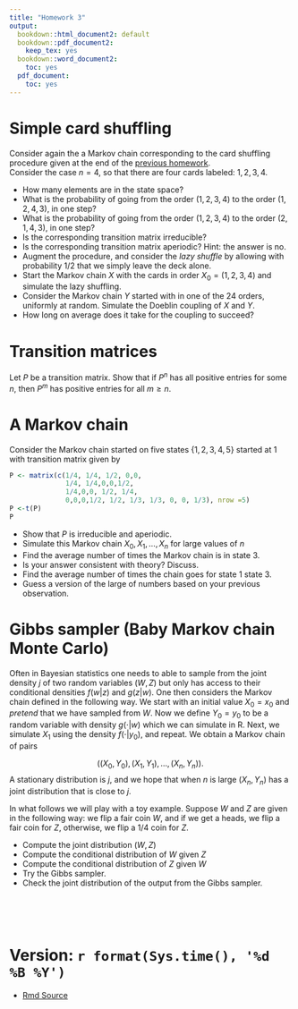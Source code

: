 ```yaml
---
title: "Homework 3"
output:
  bookdown::html_document2: default
  bookdown::pdf_document2:
    keep_tex: yes
  bookdown::word_document2:
    toc: yes
  pdf_document:
    toc: yes
---
```



# Simple card shuffling

Consider again the a Markov chain corresponding to the  card shuffling procedure given at the end of the [previous homework](https://tsoo-math.github.io/ucl/QHW2.html).  
Consider the case $n=4$, so that there are four cards labeled: $1,2,3,4$.

*  How many elements are in the state space?
*  What is the probability of going from the order $(1,2,3,4)$ to the order $(1,2,4,3)$, in one step?
*  What is the probability of going from the order $(1,2,3,4)$ to the order $(2,1, 4,3)$, in one step?
*  Is the corresponding transition matrix irreducible?
*  Is the corresponding transition matrix aperiodic?  Hint: the answer is no.  
*  Augment the procedure, and consider the *lazy shuffle* by allowing with probability $1/2$ that we simply leave the deck alone.
*  Start the Markov chain $X$ with the cards in order $X_0 = (1,2,3,4)$ and simulate the lazy shuffling. 
*  Consider the Markov chain $Y$ started with in one of the $24$ orders, uniformly at random.   Simulate the Doeblin coupling of $X$ and $Y$.
*  How long on average does it take for the coupling to succeed?  


#  Transition matrices

Let $P$ be a transition matrix.  Show that if $P^n$ has all positive entries for
some $n$, then $P^m$ has positive entries for all $m \geq n$.  


#  A Markov chain

Consider the Markov chain started on five states $\{1,2,3,4,5\}$ started at $1$ 
with transition matrix given by
```r
P <- matrix(c(1/4, 1/4, 1/2, 0,0, 
              1/4, 1/4,0,0,1/2, 
              1/4,0,0, 1/2, 1/4, 
              0,0,0,1/2, 1/2, 1/3, 1/3, 0, 0, 1/3), nrow =5)
P <-t(P)
P
```
* Show that $P$ is irreducible and aperiodic. 
* Simulate this Markov chain $X_0, X_1, \ldots, X_n$ for large values of $n$
* Find the average number of times the Markov chain is in state $3$.
*  Is your answer consistent with theory?  Discuss.
*  Find the average number of times the chain goes for state $1$ state $3$.
*  Guess a version of the large of numbers based on your previous observation.



# Gibbs sampler (Baby Markov chain Monte Carlo)

Often in Bayesian statistics one needs to able to sample from the joint density 
$j$ of two random variables $(W,Z)$ but only has access to their conditional densities 
$f(w|z)$ and $g(z|w)$.    One then considers the Markov chain defined in the following way.
We start with an initial value $X_0 = x_0$ and *pretend* that we have sampled from $W$.
Now we define $Y_0=y_0$ to be a random variable with density $g(\cdot|w)$ which we can simulate in R. 
 Next, we simulate $X_1$ using the density $f(\cdot|y_0)$, and repeat.
 We obtain a Markov chain of pairs
 
 $$ \Bigg( (X_0, Y_0), (X_1, Y_1), \ldots, (X_n, Y_n) \Bigg).$$
A stationary distribution is $j$, and we hope that when $n$ is large $(X_n, Y_n)$ has a joint distribution that is close to $j$.

In what follows we will play with a toy example.  Suppose $W$ and $Z$ are given in the following way:  we flip a fair coin $W$, and if we get a heads, we flip a fair coin for $Z$, otherwise, we flip a $1/4$ coin for $Z$.  

 *  Compute the joint distribution $(W, Z)$
 *  Compute the conditional distribution of $W$ given $Z$
 *  Compute the conditional distribution of $Z$ given $W$
 *  Try the Gibbs sampler.
 *  Check the joint distribution of the output from the Gibbs sampler.


<br>
<br>
<br>


#   Version: `r format(Sys.time(), '%d %B %Y')`
  * [Rmd Source](https://tsoo-math.github.io/ucl/QHW3.Rmd)
<br>
<br>
<br>
